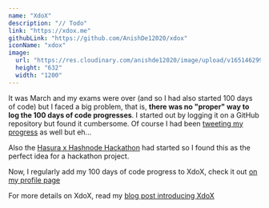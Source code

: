 ```yaml
---
name: "XdoX"
description: "// Todo"
link: "https://xdox.me"
githubLink: "https://github.com/AnishDe12020/xdox"
iconName: "xdox"
image:
  url: "https://res.cloudinary.com/anishde12020/image/upload/v1651462990/Blogfolio/og2_jrsnqk.png"
  height: "632"
  width: "1200"
---
```


It was March and my exams were over (and so I had also started 100 days of code) but I faced a big problem, that is, **there was no "proper" way to log the 100 days of code progresses**. I started out by logging it on a GitHub repository but found it cumbersome. Of course I had been [tweeting my progress](https://twitter.com/search?f=top&q=(%23100DaysOfCode)%20(from%3AAnishDe12020)&src=typed_query) as well but eh...

Also the [Hasura x Hashnode Hackathon](https://townhall.hashnode.com/hasura-hackathon) had started so I found this as the perfect idea for a hackathon project.

Now, I regularly add my 100 days of code progress to XdoX, check it out [on my profile page](https://www.xdox.me/@anishde12020/8c06dd6e-b34f-4451-aef2-bc20d164bbff/75)

For more details on XdoX, read my [blog post introducing XdoX](https://blog.anishde.dev/introducing-xdox-start-challenges-log-your-progress-and-show-them-off-to-the-world)
